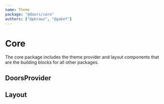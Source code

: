 ```yaml
---
name: Theme
package: "@doors/core"
authors: ["@pkrawz", "@gabef"]
---
```


# Core

The core package includes the theme provider and layout components that are the building blocks for all other packages.

## DoorsProvider

## Layout
